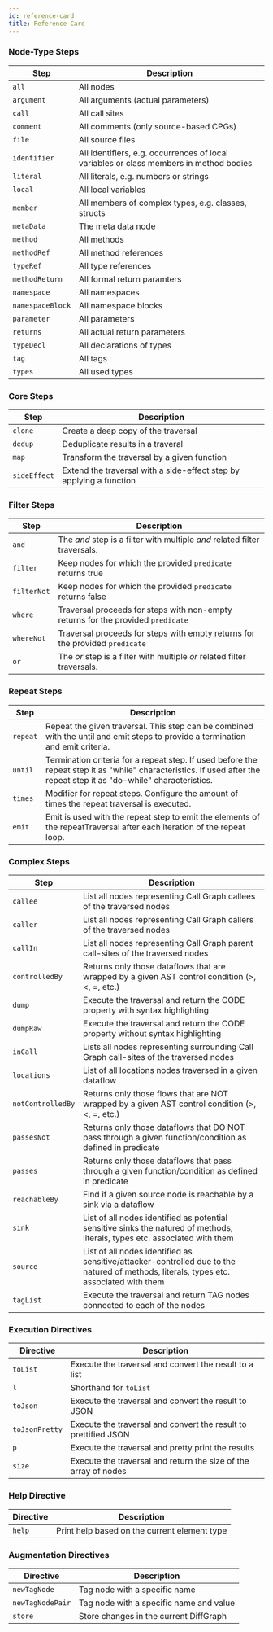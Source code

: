 ```yaml
---
id: reference-card
title: Reference Card
---
```


### Node-Type Steps

| Step  | Description   |
| ------------- | ------------- |
| `all`      | All nodes |
| `argument`      | All arguments (actual parameters) |
| `call`      | All call sites |
| `comment`      | All comments (only source-based CPGs) |
| `file`      | All source files |
| `identifier`      | All identifiers, e.g.  occurrences of local variables or class members in method bodies |
| `literal`      | All literals, e.g. numbers or strings  |
| `local`      | All local variables |
| `member`      | All members of complex types, e.g. classes, structs |
| `metaData`      | The meta data node |
| `method`      | All methods |
| `methodRef`      | All method references |
| `typeRef`      | All type references |
| `methodReturn`      | All formal return paramters |
| `namespace`      | All namespaces |
| `namespaceBlock`      | All namespace blocks |
| `parameter`      | All parameters  |
| `returns`      | All actual return parameters |
| `typeDecl`      | All declarations of types |
| `tag`      | All tags |
| `types`      | All used types |

### Core Steps

| Step  | Description   |
| ------------- | ------------- |
| `clone` | Create a deep copy of the traversal |
| `dedup`      |  Deduplicate results in a traveral |
| `map`      | Transform the traversal by a given function |
| `sideEffect`      | Extend the traversal with a side-effect step by applying a function |

### Filter Steps

| Step | Description   |
| ----------- | ------------- |
| `and`  | The _and_ step is a filter with multiple _and_ related filter traversals. |
| `filter`      | Keep nodes for which the provided `predicate` returns true |
| `filterNot`   | Keep nodes for which the provided `predicate` returns false |
| `where`     | Traversal proceeds for steps with non-empty returns for the provided `predicate` |
| `whereNot`  | Traversal proceeds for steps with empty returns for the provided `predicate` |
| `or`  | The _or_ step is a filter with multiple _or_ related filter traversals. |

### Repeat Steps

| Step  | Description   |
| ------------- | ------------- |
| `repeat`      | Repeat the given traversal. This step can be combined with the until and emit steps to provide a termination and emit criteria. |
| `until`      | Termination criteria for a repeat step. If used before the repeat step it as "while" characteristics. If used after the repeat step it as "do-while" characteristics. |
| `times`      | Modifier for repeat steps. Configure the amount of times the repeat traversal is executed. |
| `emit`      | Emit is used with the repeat step to emit the elements of the repeatTraversal after each iteration of the repeat loop. |

### Complex Steps

| Step | Description |
| ---- | ----------- |
| `callee` | List all nodes representing Call Graph callees of the traversed nodes |
| `caller` | List all nodes representing Call Graph callers of the traversed nodes |
| `callIn` | List all nodes representing Call Graph parent call-sites of the traversed nodes |
| `controlledBy` | Returns only those dataflows that are wrapped by a given AST control condition (>, <, =, etc.)|
| `dump`      | Execute the traversal and return the CODE property with syntax highlighting |
| `dumpRaw`      | Execute the traversal and return the CODE property without syntax highlighting |
| `inCall` | Lists all nodes representing surrounding Call Graph call-sites of the traversed nodes |
| `locations`      | List of all locations nodes traversed in a given dataflow |
| `notControlledBy`      | Returns only those flows that are NOT wrapped by a given AST control condition (>, <, =, etc.) |
| `passesNot`      | Returns only those dataflows that DO NOT pass through a given function/condition as defined in predicate |
| `passes`      | Returns only those dataflows that pass through a given function/condition as defined in predicate |
| `reachableBy`      | Find if a given source node is reachable by a sink via a dataflow |
| `sink`      | List of all nodes identified as potential sensitive sinks the natured of methods, literals, types etc. associated with them |
| `source`      | List of all nodes identified as sensitive/attacker-controlled due to the natured of methods, literals, types etc. associated with them |
| `tagList`      | Execute the traversal and return TAG nodes connected to each of the nodes |

### Execution Directives

| Directive  | Description   |
| ------------- | ------------- |
| `toList`      | Execute the traversal and convert the result to a list |
| `l`      | Shorthand for `toList` |
| `toJson`      | Execute the traversal and convert the result to JSON |
| `toJsonPretty`      | Execute the traversal and convert the result to prettified JSON |
| `p`      | Execute the traversal and pretty print the results |
| `size`      | Execute the traversal and return the size of the array of nodes |

### Help Directive

| Directive  | Description   |
| ------------- | ------------- |
| `help`      | Print help based on the current element type |

### Augmentation Directives

| Directive  | Description   |
| ------------- | ------------- |
| `newTagNode`      | Tag node with a specific name |
| `newTagNodePair`      | Tag node with a specific name and value |
| `store` | Store changes in the current DiffGraph |

